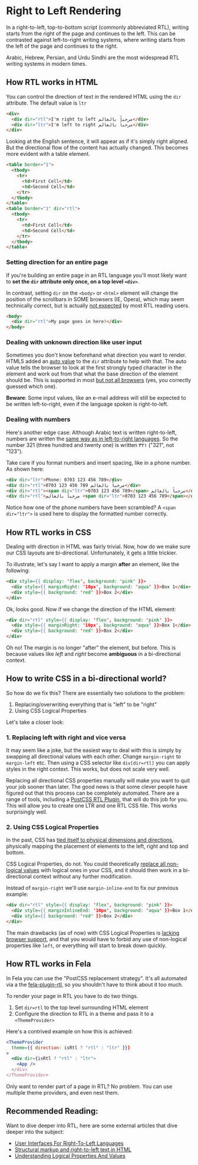 

# Right to Left Rendering

In a right-to-left, top-to-bottom script (commonly abbreviated RTL), writing starts from the right of the page and continues to the left. This can be contrasted against left-to-right writing systems, where writing starts from the left of the page and continues to the right.

Arabic, Hebrew, Persian, and Urdu Sindhi are the most widespread RTL writing systems in modern times.

## How RTL works in HTML

You can control the direction of text in the rendered HTML using the `dir` attribute. The default value is `ltr`

```html nocopy
<div>
  <div dir="rtl">I'm right to left مرحباً بالعالم</div>
  <div dir="ltr">I'm left to right مرحباً بالعالم</div>
</div>
```

Looking at the English sentence, it will appear as if it's simply right aligned. But the directional flow of the content has actually changed. This becomes more evident with a table element.

```html nocopy
<table border="1">
  <tbody>
    <tr>
      <td>First Cell</td>
      <td>Second Cell</td>
    </tr>
  </tbody>
</table>
<table border="1" dir="rtl">
  <tbody>
    <tr>
      <td>First Cell</td>
      <td>Second Cell</td>
    </tr>
  </tbody>
</table>
```

### Setting direction for an entire page

If you're building an entire page in an RTL language you'll most likely want to **set the `dir` attribute only once, on a top level `<div>`**.

In contrast, setting `dir` on the `<body>` or `<html>` element will change the position of the scrollbars in SOME browsers (IE, Opera), which may seem technically correct, but is actually [not expected](https://ux.stackexchange.com/questions/24437/scrollbars-in-right-to-left-layout) by most RTL reading users.

```html nocopy
<body>
  <div dir="rtl">My page goes in here!</div>
</body>
```

### Dealing with unknown direction like user input

Sometimes you don't know beforehand what direction you want to render. HTML5 added an [auto value](https://www.w3.org/International/questions/qa-html-dir#unknowndirection) to the `dir` attribute to help with that. The auto value tells the browser to look at the first strongly typed character in the element and work out from that what the base direction of the element should be. This is supported in most [but not all browsers](https://www.w3.org/International/tests/repo/results/the-dir-attribute-auto) (yes, you correctly guessed which one).

**Beware**: Some input values, like an e-mail address will still be expected to be written left-to-right, even if the language spoken is right-to-left.

### Dealing with numbers

Here's another edge case: Although Arabic text is written right-to-left, numbers are written the [same way as in left-to-right languages](http://www.i18nguy.com/MiddleEastUI.html#arabicdigits). So the number 321 (three hundred and twenty one) is written ٣٢١ ("321", not "123").

Take care if you format numbers and insert spacing, like in a phone number. As shown here:

```html nocopy
<div dir="ltr">Phone: 0703 123 456 789</div>
<div dir="rtl">0703 123 456 789 مرحباً بالعالم</div>
<div dir="rtl"><span dir="ltr">0703 123 456 789</span> مرحباً بالعالم</div>
<div dir="rtl">مرحباً بالعالم <span dir="ltr">0703 123 456 789</span></div>
```

Notice how one of the phone numbers have been scrambled? A `<span dir="ltr">` is used here to display the formatted number correctly.

## How RTL works in CSS

Dealing with direction in HTML was fairly trivial. Now, how do we make sure our CSS layouts are bi-directional. Unfortunately, it gets a little trickier.

To illustrate, let's say I want to apply a margin **after** an element, like the following:

```html nocopy
<div style={{ display: 'flex', background: 'pink' }}>
  <div style={{ marginRight: '10px', background: 'aqua' }}>Box 1</div>
  <div style={{ background: 'red' }}>Box 2</div>
</div>
```

Ok, looks good. Now if we change the direction of the HTML element:

```html nocopy
<div dir="rtl" style={{ display: 'flex', background: 'pink' }}>
  <div style={{ marginRight: '10px', background: 'aqua' }}>Box 1</div>
  <div style={{ background: 'red' }}>Box 2</div>
</div>
```

Oh no! The margin is no longer "after" the element, but before. This is because values like _left_ and _right_ become **ambiguous** in a bi-directional context.

## How to write CSS in a bi-directional world?

So how do we fix this? There are essentially two solutions to the problem:

1. Replacing/overwriting everything that is "left" to be "right"
2. Using CSS Logical Properties

Let's take a closer look:

### 1. Replacing left with right and vice versa

It may seem like a joke, but the easiest way to deal with this is simply by swapping all directional values with each other. Change `margin-right` to `margin-left` etc.
Then using a CSS selector like `div[dir=rtl]` you can apply styles in the right context. This works, but does not scale very well.

Replacing all directional CSS properties manually will make you want to quit your job sooner than later. The good news is that some clever people have figured out that this process can be completely automated. There are a range of tools, including a [PostCSS RTL Plugin](https://www.npmjs.com/package/postcss-rtl), that will do this job for you. This will allow you to create one LTR and one RTL CSS file. This works surprisingly well.

### 2. Using CSS Logical Properties

In the past, CSS has [tied itself to physical dimensions and directions](https://www.smashingmagazine.com/2018/03/understanding-logical-properties-values/), physically mapping the placement of elements to the left, right and top and bottom.

CSS Logical Properties, do not. You could theoretically [replace all non-logical values](https://css-tricks.com/css-logical-properties/) with logical ones in your CSS, and it should then work in a bi-directional context without any further modification.

Instead of `margin-right` we'll use `margin-inline-end` to fix our previous example:

```html nocopy
<div dir="rtl" style={{ display: 'flex', background: 'pink' }}>
  <div style={{ marginInlineEnd: '10px', background: 'aqua' }}>Box 1</div>
  <div style={{ background: 'red' }}>Box 2</div>
</div>
```

The main drawbacks (as of now) with CSS Logical Properties is [lacking browser support](https://caniuse.com/#search=CSS%20Logical%20Properties), and that you would have to forbid any use of non-logical properties like `left`, or everything will start to break down quickly.

## How RTL works in Fela

In Fela you can use the "PostCSS replacement strategy". It's all automated via a the [fela-plugin-rtl](https://github.com/roWeser/fela/tree/master/packages/fela-plugin-rtl), so you shouldn't have to think about it too much.

To render your page in RTL you have to do two things.

1. Set `dir=rtl` to the top level surrounding HTML element
2. Configure the direction to RTL in a theme and pass it to a `<ThemeProvider>`

Here's a contrived example on how this is achieved:

```jsx
<ThemeProvider
  theme={{ direction: isRtl ? "rtl" : "ltr" }}}
>
  <div dir={isRtl ? "rtl" : "ltr">
    <App />
  </div>
</ThemeProvider>
```

Only want to render part of a page in RTL? No problem. You can use multiple theme providers, and even nest them.

## Recommended Reading:

Want to dive deeper into RTL, here are some external articles that dive deeper into the subject:

- [User Interfaces For Right-To-Left Languages](http://www.i18nguy.com/MiddleEastUI.html)
- [Structural markup and right-to-left text in HTML](https://www.w3.org/International/questions/qa-html-dir)
- [Understanding Logical Properties And Values](https://www.smashingmagazine.com/2018/03/understanding-logical-properties-values/)
